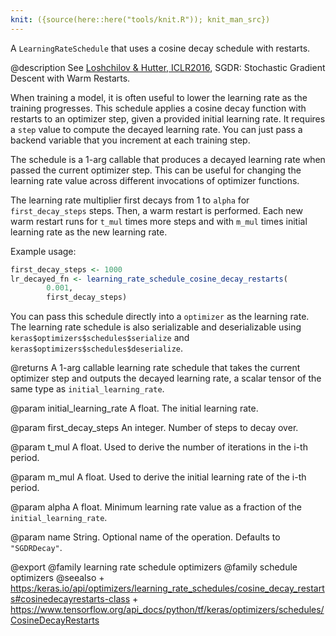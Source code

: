 ```yaml
---
knit: ({source(here::here("tools/knit.R")); knit_man_src})
---
```

A `LearningRateSchedule` that uses a cosine decay schedule with restarts.

@description
See [Loshchilov & Hutter, ICLR2016](https://arxiv.org/abs/1608.03983),
SGDR: Stochastic Gradient Descent with Warm Restarts.

When training a model, it is often useful to lower the learning rate as
the training progresses. This schedule applies a cosine decay function with
restarts to an optimizer step, given a provided initial learning rate.
It requires a `step` value to compute the decayed learning rate. You can
just pass a backend variable that you increment at each training step.

The schedule is a 1-arg callable that produces a decayed learning
rate when passed the current optimizer step. This can be useful for changing
the learning rate value across different invocations of optimizer functions.

The learning rate multiplier first decays
from 1 to `alpha` for `first_decay_steps` steps. Then, a warm
restart is performed. Each new warm restart runs for `t_mul` times more
steps and with `m_mul` times initial learning rate as the new learning rate.

Example usage:
```r
first_decay_steps <- 1000
lr_decayed_fn <- learning_rate_schedule_cosine_decay_restarts(
        0.001,
        first_decay_steps)
```

You can pass this schedule directly into a `optimizer`
as the learning rate. The learning rate schedule is also serializable and
deserializable using `keras$optimizers$schedules$serialize` and
`keras$optimizers$schedules$deserialize`.

@returns
A 1-arg callable learning rate schedule that takes the current optimizer
step and outputs the decayed learning rate, a scalar tensor of the
same type as `initial_learning_rate`.

@param initial_learning_rate
A float. The initial learning rate.

@param first_decay_steps
An integer. Number of steps to decay over.

@param t_mul
A float. Used to derive the number of iterations in
the i-th period.

@param m_mul
A float. Used to derive the initial learning rate of
the i-th period.

@param alpha
A float. Minimum learning rate value as a fraction of
the `initial_learning_rate`.

@param name
String. Optional name of the operation. Defaults to
`"SGDRDecay"`.

@export
@family learning rate schedule optimizers
@family schedule optimizers
@seealso
+ <https:/keras.io/api/optimizers/learning_rate_schedules/cosine_decay_restarts#cosinedecayrestarts-class>
+ <https://www.tensorflow.org/api_docs/python/tf/keras/optimizers/schedules/CosineDecayRestarts>

